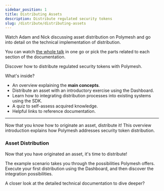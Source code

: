 ```yaml
---
sidebar_position: 1
title: Distributing Assets
description: Distribute regulated security tokens
slug: /distribute/distributing-assets
---
```


<OverviewVideoBox title="Distributing assets" videoId="VH-jxaC1hos">

Watch Adam and Nick discussing asset distribution on Polymesh and go into detail on the technical implementation of distribution.

You can watch [the whole talk](/docs/resources/polymesh-webcast) in one go or pick the parts related to each section of the documentation.

</OverviewVideoBox>

Discover how to distribute regulated security tokens with Polymesh.

What's inside?

- An overview explaining the **main concepts**.
- Distribute an asset with an introductory exercise using the Dashboard.
- Learn how to integrating distribution processes into existing systems using the SDK.
- A quiz to self-assess acquired knowledge.
- Helpful links to reference documentation.

---

<OverviewBox title="Overview: Distributing assets with Polymesh" linkHref="/distribute/distribution-process" linkText="Overview" imgSrc="/img/tmpAssets/illu-p-screen.svg">

Now that you know how to originate an asset, distribute it! This overview introduction explains how Polymesh addresses security token distribution.

</OverviewBox>

<h3>Asset Distribution</h3>
Now that you have originated an asset, it's time to distribute!

The example scenario takes you through the possibilities Polymesh offers. Execute your first distribution using the Dashboard, and then discover the integration possibilities.

<ActionCardWrapper>
  <ActionCard
    href="/docs/distribute/with-dashboard"
    text="Distribute an asset using the Dashboard"
    desc="Distribute assets, such as dividend payments with your browser and the Polymesh Dashboard."
  ></ActionCard>
  <ActionCard
    href="/docs/distribute/with-sdk"
    text="Distribute an asset with the SDK"
    desc="Integrate asset distribution into your systems with the SDK."
  ></ActionCard>
</ActionCardWrapper>

<OverviewBox title="Dive into further resources" linkHref="https://github.com/PolymeshAssociation/polymesh-sdk/wiki" linkText="Explore" imgSrc="/img/tmpAssets/illu-p-code.svg" external="true">

A closer look at the detailed technical documentation to dive deeper?

</OverviewBox>
